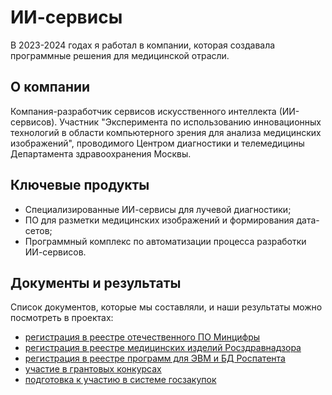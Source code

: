 # ИИ-сервисы

В 2023-2024 годах я работал в компании, которая создавала программные решения для медицинской отрасли. 

## О компании

Компания-разработчик сервисов искусственного интеллекта (ИИ-сервисов). Участник "Эксперимента по использованию инновационных технологий в области компьютерного зрения для анализа медицинских изображений", проводимого Центром диагностики и телемедицины Департамента здравоохранения Москвы.

## Ключевые продукты

- Специализированные ИИ-сервисы для лучевой диагностики;
- ПО для разметки медицинских изображений и формирования дата-сетов;
- Программный комплекс по автоматизации процесса разработки ИИ-сервисов.

## Документы и результаты

Список документов, которые мы составляли, и наши результаты можно посмотреть в проектах:

- [регистрация в реестре отечественного ПО Минцифры](/portfolio/projects/registratsiya-po-v-reyestre-mintsifry.mdx)
- [регистрация в реестре медицинских изделий Росздравнадзора](/portfolio/projects/registratsiya-po-v-roszdravnadzore.mdx)
- [регистрация в реестре программ для ЭВМ и БД Роспатента](/portfolio/projects/registratsiya-po-v-rospatente.mdx)
- [участие в грантовых конкурсах](/portfolio/projects/uchastiye-v-grantovykh-konkursakh.mdx)
- [подготовка к участию в системе госзакупок](/portfolio/projects/podgotovka-k-uchastiyu-v-goszakupkakh)
